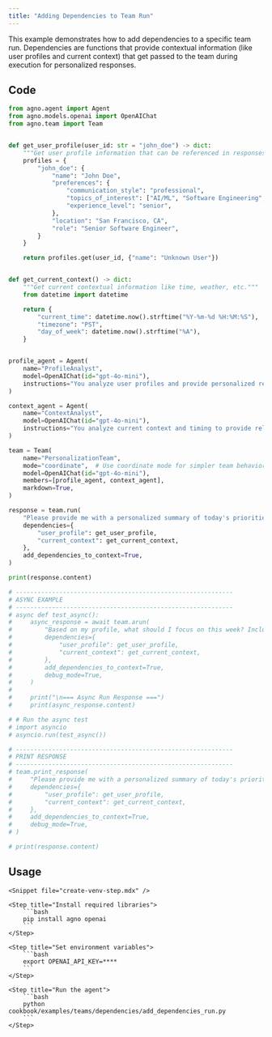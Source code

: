 ```yaml
---
title: "Adding Dependencies to Team Run"
---
```


This example demonstrates how to add dependencies to a specific team run. Dependencies are functions that provide contextual information (like user profiles and current context) that get passed to the team during execution for personalized responses.

## Code

```python cookbook/examples/teams/dependencies/add_dependencies_run.py
from agno.agent import Agent
from agno.models.openai import OpenAIChat
from agno.team import Team


def get_user_profile(user_id: str = "john_doe") -> dict:
    """Get user profile information that can be referenced in responses."""
    profiles = {
        "john_doe": {
            "name": "John Doe",
            "preferences": {
                "communication_style": "professional",
                "topics_of_interest": ["AI/ML", "Software Engineering", "Finance"],
                "experience_level": "senior",
            },
            "location": "San Francisco, CA",
            "role": "Senior Software Engineer",
        }
    }

    return profiles.get(user_id, {"name": "Unknown User"})


def get_current_context() -> dict:
    """Get current contextual information like time, weather, etc."""
    from datetime import datetime

    return {
        "current_time": datetime.now().strftime("%Y-%m-%d %H:%M:%S"),
        "timezone": "PST",
        "day_of_week": datetime.now().strftime("%A"),
    }


profile_agent = Agent(
    name="ProfileAnalyst",
    model=OpenAIChat(id="gpt-4o-mini"),
    instructions="You analyze user profiles and provide personalized recommendations.",
)

context_agent = Agent(
    name="ContextAnalyst",
    model=OpenAIChat(id="gpt-4o-mini"),
    instructions="You analyze current context and timing to provide relevant insights.",
)

team = Team(
    name="PersonalizationTeam",
    mode="coordinate",  # Use coordinate mode for simpler team behavior
    model=OpenAIChat(id="gpt-4o-mini"),
    members=[profile_agent, context_agent],
    markdown=True,
)

response = team.run(
    "Please provide me with a personalized summary of today's priorities based on my profile and interests.",
    dependencies={
        "user_profile": get_user_profile,
        "current_context": get_current_context,
    },
    add_dependencies_to_context=True,
)

print(response.content)

# ------------------------------------------------------------
# ASYNC EXAMPLE
# ------------------------------------------------------------
# async def test_async():
#     async_response = await team.arun(
#         "Based on my profile, what should I focus on this week? Include specific recommendations.",
#         dependencies={
#             "user_profile": get_user_profile,
#             "current_context": get_current_context,
#         },
#         add_dependencies_to_context=True,
#         debug_mode=True,
#     )
#
#     print("\n=== Async Run Response ===")
#     print(async_response.content)

# # Run the async test
# import asyncio
# asyncio.run(test_async())

# ------------------------------------------------------------
# PRINT RESPONSE
# ------------------------------------------------------------
# team.print_response(
#     "Please provide me with a personalized summary of today's priorities based on my profile and interests.",
#     dependencies={
#         "user_profile": get_user_profile,
#         "current_context": get_current_context,
#     },
#     add_dependencies_to_context=True,
#     debug_mode=True,
# )

# print(response.content)
```

## Usage

<Steps>

    <Snippet file="create-venv-step.mdx" />

    <Step title="Install required libraries">
        ```bash
        pip install agno openai
        ```
    </Step>

    <Step title="Set environment variables">
        ```bash
        export OPENAI_API_KEY=****
        ```
    </Step>

    <Step title="Run the agent">
        ```bash
        python cookbook/examples/teams/dependencies/add_dependencies_run.py
        ```
    </Step>

</Steps>